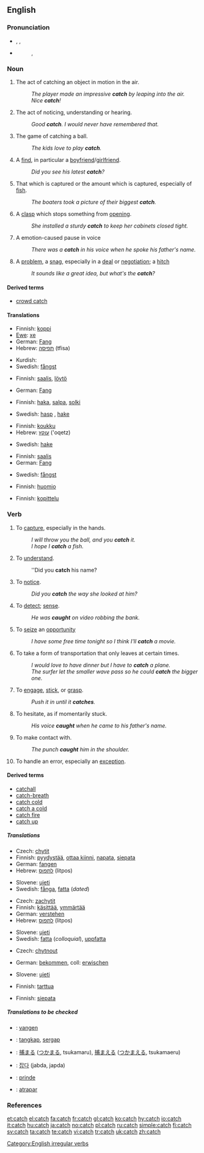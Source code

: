 ==English==

===Pronunciation===
* {{enPR|kăch}}, {{IPA|/kætʃ/, /kεtʃ/}}, {{SAMPA|/k{tS/, /kEtS/}}
* {{audio|en-us-catch.ogg|Audio (US)}}
*: {{rhymes|ætʃ}}, {{rhymes|εtʃ}}

===Noun===
{{en-noun|es|-}}

# {{countable}} The act of catching an object in motion in the air.
#: ''The player made an impressive '''catch''' by leaping into the air.''
#: ''Nice '''catch'''!''
# {{countable}} The act of noticing, understanding or hearing.
#: ''Good '''catch'''. I would never have remembered that.''
# {{uncountable}} The game of catching a ball.
#: ''The kids love to play '''catch'''.''
# {{countable}} A [[find]], in particular a [[boyfriend]]/[[girlfriend]].
#: ''Did you see his latest '''catch'''?''
# {{context|countable|uncountable}} That which is captured or the amount which is captured, especially of [[fish]].
#: ''The boaters took a picture of their biggest '''catch'''.''
# {{countable}} A [[clasp]] which stops something from [[open]]ing.
#: ''She installed a sturdy '''catch''' to keep her cabinets closed tight.''
# A emotion-caused pause in voice
#: ''There was a '''catch''' in his voice when he spoke his father's name.''
# {{countable}} A [[problem]], a [[snag]], especially in a [[deal]] or [[negotiation]]; a [[hitch]]
#: ''It sounds like a great idea, but what's the '''catch'''?''

====Derived terms====
* [[crowd catch]]

====Translations====
{{trans-top|the act of catching a ball}}
* Finnish: [[koppi]]
* [[Ewe]]: [[xe]]
* German: [[Fang]] {{m}}
* Hebrew: [[תפיסה]] (tfisa) {{f}}
{{trans-mid}}
* Kurdish: {{KUchar|[[گرتن]]}}
* Swedish: [[fångst]] {{c}}
{{trans-bottom}}

{{trans-top|a find, in particular a boyfriend/girlfriend}}
* Finnish: [[saalis]], [[löytö]]
{{trans-mid}}
* German: [[Fang]] {{m}}
{{trans-bottom}}

{{trans-top|a clasp which stops something from opening}}
* Finnish: [[haka]], [[salpa]], [[solki]]
{{trans-mid}}
* Swedish: [[hasp]] {{c}}, [[hake]] {{c}}
{{trans-bottom}}

{{trans-top|a problem, a snag, especially in a deal or negotiation; a hitch}}
* Finnish: [[koukku]]
* Hebrew: [[עוקץ]] ('oqetz) {{m}}
{{trans-mid}}
* Swedish: [[hake]] {{c}}
{{trans-bottom}}

{{trans-top|that which is captured or the amount which is captured, especially of fish}}
* Finnish: [[saalis]]
* German: [[Fang]] {{m}}
{{trans-mid}}
* Swedish: [[fångst]] {{c}}
{{trans-bottom}}

{{trans-top|the act of noticing, understanding or hearing}}
* Finnish: [[huomio]]
{{trans-mid}}
{{trans-bottom}}

{{trans-top|the game of catching a ball}}
* Finnish: [[kopittelu]]
{{trans-mid}}
{{trans-bottom}}

===Verb===
{{en-verb|catches|catching|caught}}

# {{transitive}} To [[capture]], especially in the hands.
#: ''I will throw you the ball, and you '''catch''' it.''
#: ''I hope I '''catch''' a fish.''
# {{transitive}} To [[understand]].
#: ''Did you '''catch''' his name?
# To [[notice]].
#: ''Did you '''catch''' the way she looked at him?''
# To [[detect]]; [[sense]].
#: ''He was '''caught''' on video robbing the bank.''
# {{transitive}} To [[seize]] an [[opportunity]]
#: ''I have some free time tonight so I think I'll '''catch''' a movie.''
# {{transitive}} To take a form of transportation that only leaves at certain times.
#: ''I would love to have dinner but I have to '''catch''' a plane.''
#: ''The surfer let the smaller wave pass so he could '''catch''' the bigger one.''
# {{intransitive}} To [[engage]], [[stick]], or [[grasp]].
#: ''Push it in until it '''catches'''.''
# {{intransitive}} To hesitate, as if momentarily stuck.
#: ''His voice '''caught''' when he came to his father's name.''
# {{transitive}} To make contact with.
#: ''The punch '''caught''' him in the shoulder.''
# {{computing}} To handle an error, especially an [[exception]].

====Derived terms====
* [[catchall]]
* [[catch-breath]]
* [[catch cold]]
* [[catch a cold]]
* [[catch fire]]
* [[catch up]]

=====Translations=====
{{trans-top|transitive: to capture, especially in the hands}}
* Czech: [[chytit]]
* Finnish: [[pyydystää]], [[ottaa kiinni]], [[napata]], [[siepata]]
* German: [[fangen]]
* Hebrew: [[לתפוס]] (litpos)
{{trans-mid}}
* Slovene: [[ujeti]]
* Swedish: [[fånga]], [[fatta]] (''dated'')
{{trans-bottom}}

{{trans-top|transitive: to understand, notice or hear}}
* Czech: [[zachytit]]
* Finnish: [[käsittää]], [[ymmärtää]]
* German: [[verstehen]]
* Hebrew: [[לתפוס]] (litpos)
{{trans-mid}}
* Slovene: [[ujeti]]
* Swedish: [[fatta]] (''colloquial''), [[uppfatta]]
{{trans-bottom}}

{{trans-top|transitive: to seize an opportunity}}
* Czech: [[chytnout]]
{{trans-mid}}
{{trans-bottom}}

{{trans-top|transitive: to take a form of transportation that only leaves at certain times}}
* German: [[bekommen]], coll: [[erwischen]]
{{trans-mid}}
* Slovene: [[ujeti]]
{{trans-bottom}}

{{trans-top|intransitive: to engage, stick, or grasp}}
* Finnish: [[tarttua]]
{{trans-mid}}
{{trans-bottom}}

{{trans-top|computing: to handle an error, especially an exception}}
* Finnish: [[siepata]]
{{trans-mid}}
{{trans-bottom}}

=====Translations to be checked=====
{{checktrans}}
{{top}}
* {{ttbc|Dutch}}: [[vangen]]
* {{ttbc|Indonesian}}: [[tangkap]], [[sergap]]
* {{ttbc|Japanese}}: [[捕まる]] ([[つかまる]], tsukamaru), [[捕まえる]] ([[つかまえる]], tsukamaeru)
{{mid}}
* {{ttbc|Korean}}: [[잡다]] (jabda, japda)
* {{ttbc|Romanian}}: [[prinde]]
* {{ttbc|Spanish}}: [[atrapar]]
{{bottom}}

===References===
{{R:Century 1911}}
{{R:Webster 1913}}

[[Category:English irregular verbs]]

[[et:catch]]
[[el:catch]]
[[fa:catch]]
[[fr:catch]]
[[gl:catch]]
[[ko:catch]]
[[hy:catch]]
[[io:catch]]
[[it:catch]]
[[hu:catch]]
[[ja:catch]]
[[no:catch]]
[[pl:catch]]
[[ru:catch]]
[[simple:catch]]
[[fi:catch]]
[[sv:catch]]
[[ta:catch]]
[[te:catch]]
[[vi:catch]]
[[tr:catch]]
[[uk:catch]]
[[zh:catch]]